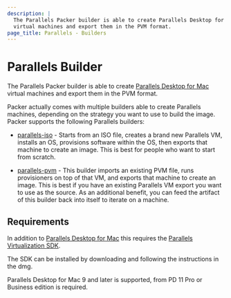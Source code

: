 ```yaml
---
description: |
  The Parallels Packer builder is able to create Parallels Desktop for Mac
  virtual machines and export them in the PVM format.
page_title: Parallels - Builders
---
```


# Parallels Builder

The Parallels Packer builder is able to create [Parallels Desktop for
Mac](https://www.parallels.com/products/desktop/) virtual machines and export
them in the PVM format.

Packer actually comes with multiple builders able to create Parallels machines,
depending on the strategy you want to use to build the image. Packer supports
the following Parallels builders:

- [parallels-iso](/docs/builders/parallels-iso) - Starts from an ISO
  file, creates a brand new Parallels VM, installs an OS, provisions software
  within the OS, then exports that machine to create an image. This is best
  for people who want to start from scratch.

- [parallels-pvm](/docs/builders/parallels-pvm) - This builder imports
  an existing PVM file, runs provisioners on top of that VM, and exports that
  machine to create an image. This is best if you have an existing Parallels
  VM export you want to use as the source. As an additional benefit, you can
  feed the artifact of this builder back into itself to iterate on a machine.

## Requirements

In addition to [Parallels Desktop for
Mac](https://www.parallels.com/products/desktop/) this requires the [Parallels
Virtualization SDK](https://www.parallels.com/downloads/desktop/).

The SDK can be installed by downloading and following the instructions in the
dmg.

Parallels Desktop for Mac 9 and later is supported, from PD 11 Pro or Business
edition is required.
